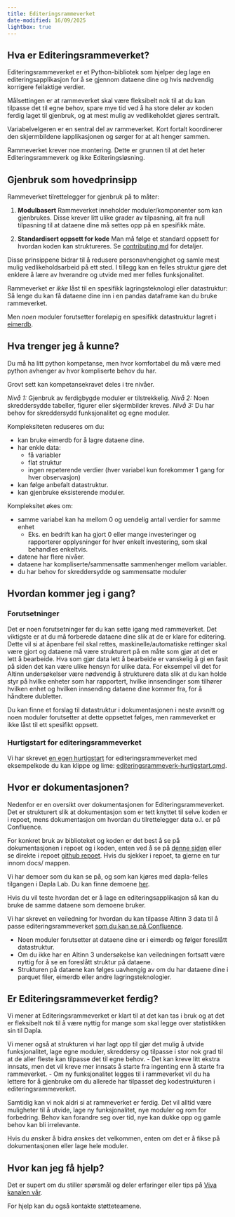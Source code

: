 ```yaml
---
title: Editeringsrammeverket
date-modified: 16/09/2025
lightbox: true
---
```


## Hva er Editeringsrammeverket?

Editeringsrammeverket er et Python-bibliotek som hjelper deg lage en editeringsapplikasjon for å se gjennom dataene dine og hvis nødvendig korrigere feilaktige verdier.

Målsettingen er at rammeverket skal være fleksibelt nok til at du kan tilpasse det til egne behov, spare mye tid ved å ha store deler av koden ferdig laget til gjenbruk, og at mest mulig av vedlikeholdet gjøres sentralt.

Variabelvelgeren er en sentral del av rammeverket. Kort fortalt koordinerer den skjermbildene iapplikasjonen og sørger for at alt henger sammen.

Rammeverket krever noe montering. Dette er grunnen til at det heter Editeringsrammeverk og ikke Editeringsløsning.


## Gjenbruk som hovedprinsipp

Rammeverket tilrettelegger for gjenbruk på to måter:

1) **Modulbasert**
Rammeverket inneholder moduler/komponenter som kan gjenbrukes. Disse krever litt ulike grader av tilpasning, alt fra null tilpasning til at dataene dine må settes opp på en spesifikk måte.

2) **Standardisert oppsett for kode**
Man må følge et standard oppsett for hvordan koden kan struktureres. Se [contributing.md](https://github.com/statisticsnorway/ssb-dash-framework/blob/main/CONTRIBUTING.md) for detaljer.

Disse prinsippene bidrar til å redusere personavhengighet og samle mest mulig vedlikeholdsarbeid på ett sted. I tillegg kan en felles struktur gjøre det enklere å lære av hverandre og utvide med mer felles funksjonalitet.

Rammeverket er *ikke* låst til en spesifikk lagringsteknologi eller datastruktur: Så lenge du kan få dataene dine inn i en pandas dataframe kan du bruke rammeverket.

Men *noen* moduler forutsetter foreløpig en spesifikk datastruktur lagret i [eimerdb](https://github.com/statisticsnorway/ssb-eimerdb).

## Hva trenger jeg å kunne?
Du må ha litt python kompetanse, men hvor komfortabel du må være med python avhenger av hvor kompliserte behov du har.

Grovt sett kan kompetansekravet deles i tre nivåer.

*Nivå 1:* Gjenbruk av ferdigbygde moduler er tilstrekkelig.
*Nivå 2:* Noen skreddersydde tabeller, figurer eller skjermbilder kreves.
*Nivå 3:* Du har behov for skreddersydd funksjonalitet og egne moduler.

Kompleksiteten reduseres om du:

- kan bruke eimerdb for å lagre dataene dine.
- har enkle data:
    - få variabler
    - flat struktur
    - ingen repeterende verdier (hver variabel kun forekommer 1 gang for hver observasjon)
- kan følge anbefalt datastruktur.
- kan gjenbruke eksisterende moduler.

Kompleksitet økes om:

- samme variabel kan ha mellom 0 og uendelig antall verdier for samme enhet
    - Eks. en bedrift kan ha gjort 0 eller mange investeringer og rapporterer opplysninger for hver enkelt investering, som skal behandles enkeltvis.
- datene har flere nivåer.
- dataene har kompliserte/sammensatte sammenhenger mellom variabler.
- du har behov for skreddersydde og sammensatte moduler

## Hvordan kommer jeg i gang?

### Forutsetninger

Det er noen forutsetninger før du kan sette igang med rammeverket. Det viktigste er at du må forberede dataene dine slik at de er klare for editering. Dette vil si at åpenbare feil skal rettes, maskinelle/automatiske rettinger skal være gjort og dataene må være strukturert på en måte som gjør at det er lett å bearbeide. Hva som gjør data lett å bearbeide er vanskelig å gi en fasit på siden det kan være ulike hensyn for ulike data. For eksempel vil det for Altinn undersøkelser være nødvendig å strukturere data slik at du kan holde styr på hvilke enheter som har rapportert, hvilke innsendinger som tilhører hvilken enhet og hvilken innsending dataene dine kommer fra, for å håndtere dubletter.

Du kan finne et forslag til datastruktur i dokumentasjonen i neste avsnitt og noen moduler forutsetter at dette oppsettet følges, men rammeverket er ikke låst til ett spesifikt oppsett.

### Hurtigstart for editeringsrammeverket

Vi har skrevet [en egen hurtigstart](editeringsrammeverk-hurtigstart.qmd) for editeringsrammeverket med eksempelkode du kan klippe og lime: [editeringsrammeverk-hurtigstart.qmd](editeringsrammeverk-hurtigstart.qmd).

## Hvor er dokumentasjonen?

Nedenfor er en oversikt over dokumentasjonen for Editeringsrammeverket. Det er strukturert slik at dokumentasjon som er tett knyttet til selve koden er i repoet, mens dokumentasjon om hvordan du tilrettelegger data o.l. er på Confluence.

For konkret bruk av biblioteket og koden er det best å se på dokumentasjonen i repoet og i koden, enten ved å se på [denne siden](https://statisticsnorway.github.io/ssb-dash-framework/) eller se direkte i repoet [github repoet](https://github.com/statisticsnorway/ssb-dash-framework/tree/main). Hvis du sjekker i repoet, ta gjerne en tur innom docs/ mappen.

Vi har demoer som du kan se på, og som kan kjøres med dapla-felles tilgangen i Dapla Lab. Du kan finne demoene [her](https://github.com/statisticsnorway/demo-ssb-dash-framework.git).

Hvis du vil teste hvordan det er å lage en editeringsapplikasjon så kan du bruke de samme dataene som demoene bruker.

Vi har skrevet en veiledning for hvordan du kan tilpasse Altinn 3 data til å passe editeringsrammeverket [som du kan se på Confluence](https://statistics-norway.atlassian.net/wiki/pages/resumedraft.action?draftId=4679434501).

- Noen moduler forutsetter at dataene dine er i eimerdb og følger foreslått datastruktur.
- Om du ikke har en Altinn 3 undersøkelse kan veiledningen fortsatt være nyttig for å se en foreslått struktur på dataene.
- Strukturen på dataene kan følges uavhengig av om du har dataene dine i parquet filer, eimerdb eller andre lagringsteknologier.

## Er Editeringsrammeverket ferdig?

Vi mener at Editeringsrammeverket er klart til at det kan tas i bruk og at det er fleksibelt nok til å være nyttig for mange som skal legge over statistikken sin til Dapla.

Vi mener også at strukturen vi har lagt opp til gjør det mulig å utvide funksjonalitet, lage egne moduler, skreddersy og tilpasse i stor nok grad til at de aller fleste kan tilpasse det til egne behov.
- Det kan kreve litt ekstra innsats, men det vil kreve mer innsats å starte fra ingenting enn å starte fra rammeverket.
- Om ny funksjonalitet legges til i rammeverket vil du ha lettere for å gjenbruke om du allerede har tilpasset deg kodestrukturen i editeringsrammeverket.

Samtidig kan vi nok aldri si at rammeverket er ferdig. Det vil alltid være muligheter til å utvide, lage ny funksjonalitet, nye moduler og rom for forbedring. Behov kan forandre seg over tid, nye kan dukke opp og gamle behov kan bli irrelevante.

Hvis du ønsker å bidra ønskes det velkommen, enten om det er å fikse på dokumentasjonen eller lage hele moduler.

## Hvor kan jeg få hjelp?

Det er supert om du stiller spørsmål og deler erfaringer eller tips på [Viva kanalen vår](https://engage.cloud.microsoft/main/org/ssb.no/groups/eyJfdHlwZSI6Ikdyb3VwIiwiaWQiOiIyMjY1MzI4NjgwOTYifQ).

For hjelp kan du også kontakte støtteteamene.